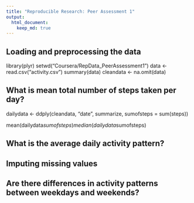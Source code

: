 ```yaml
---
title: "Reproducible Research: Peer Assessment 1"
output: 
  html_document:
    keep_md: true
---
```



## Loading and preprocessing the data
library(plyr)
setwd("Coursera/RepData_PeerAssessment1")
data <- read.csv("activity.csv")
summary(data)
cleandata <- na.omit(data)

## What is mean total number of steps taken per day?
dailydata <- ddply(cleandata, "date", summarize, sumofsteps = sum(steps))

mean(dailydata$sumofsteps)
median(dailydata$sumofsteps)

## What is the average daily activity pattern?



## Imputing missing values



## Are there differences in activity patterns between weekdays and weekends?
